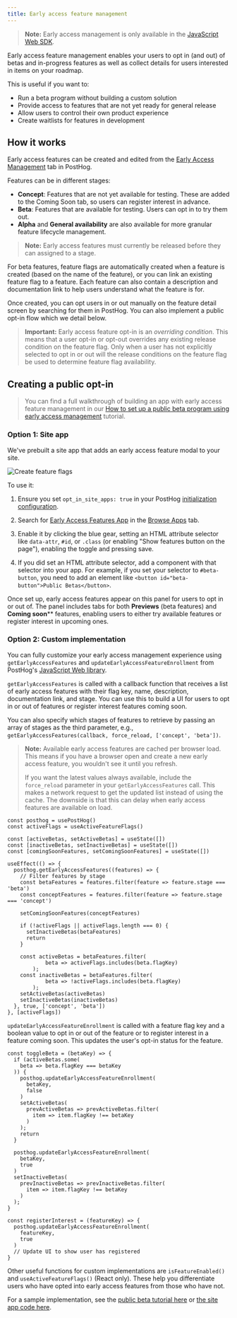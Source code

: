 ```yaml
---
title: Early access feature management
---
```



> **Note:** Early access management is only available in the [JavaScript Web SDK](/docs/libraries/js).

Early access feature management enables your users to opt in (and out) of betas and in-progress features as well as collect details for users interested in items on your roadmap.

This is useful if you want to:
- Run a beta program without building a custom solution
- Provide access to features that are not yet ready for general release
- Allow users to control their own product experience
- Create waitlists for features in development

## How it works

Early access features can be created and edited from the [Early Access Management](https://app.posthog.com/early_access_features) tab in PostHog.

Features can be in different stages:

- **Concept**: Features that are not yet available for testing. These are added to the Coming Soon tab, so users can register interest in advance.
- **Beta**: Features that are available for testing. Users can opt in to try them out.
- **Alpha** and **General availability** are also available for more granular feature lifecycle management.

> **Note:** Early access features must currently be released before they can assigned to a stage. 

For beta features, feature flags are automatically created when a feature is created (based on the name of the feature), or you can link an existing feature flag to a feature. Each feature can also contain a description and documentation link to help users understand what the feature is for.

<ProductScreenshot
    imageLight={CreateNewFeatureFlagLight} 
    imageDark={CreateNewFeatureFlagDark}
    alt="Create a feature flag" 
    classes="rounded"
/>

Once created, you can opt users in or out manually on the feature detail screen by searching for them in PostHog. You can also implement a public opt-in flow which we detail below.

> **Important:** Early access feature opt-in is an *overriding condition*. This means that a user opt-in or opt-out overrides any existing release condition on the feature flag. Only when a user has not explicitly selected to opt in or out will the release conditions on the feature flag be used to determine feature flag availability.

## Creating a public opt-in

> You can find a full walkthrough of building an app with early access feature management in our [How to set up a public beta program using early access management](/tutorials/public-beta-program) tutorial.

### Option 1: Site app

We've prebuilt a site app that adds an early access feature modal to your site. 

![Create feature flags](https://res.cloudinary.com/dmukukwp6/image/upload/v1710055416/posthog.com/contents/images/features/feature-flags/early-access-feature-demo.png)

To use it:

1. Ensure you set `opt_in_site_apps: true` in your PostHog [initialization configuration](/docs/libraries/js/config).

2. Search for [Early Access Features App](https://app.posthog.com/project/apps?name=Early%20Access) in the [Browse Apps](https://app.posthog.com/project/apps) tab.

3. Enable it by clicking the blue gear, setting an HTML attribute selector like `data-attr`, `#id`, or `.class` (or enabling "Show features button on the page"), enabling the toggle and pressing save.

<ProductScreenshot
    imageLight={SiteAppLight} 
    imageDark={SiteAppDark}
    alt="Setting up site app" 
    classes="rounded"
/>

4. If you did set an HTML attribute selector, add a component with that selector into your app. For example, if you set your selector to `#beta-button`, you need to add an element like `<button id="beta-button">Public Betas</button>`.

Once set up, early access features appear on this panel for users to opt in or out of. The panel includes tabs for both **Previews** (beta features) and **Coming soon**** features, enabling users to either try available features or register interest in upcoming ones.

### Option 2: Custom implementation

You can fully customize your early access management experience using `getEarlyAccessFeatures` and `updateEarlyAccessFeatureEnrollment` from PostHog's [JavaScript Web library](/docs/libraries/js/features#early-access-feature-management).

`getEarlyAccessFeatures` is called with a callback function that receives a list of early access features with their flag key, name, description, documentation link, and stage. You can use this to build a UI for users to opt in or out of features or register interest features coming soon.

You can also specify which stages of features to retrieve by passing an array of stages as the third parameter, e.g., `getEarlyAccessFeatures(callback, force_reload, ['concept', 'beta'])`.

> **Note:** Available early access features are cached per browser load. This means if you have a browser open and create a new early access feature, you wouldn't see it until you refresh. 
> 
> If you want the latest values always available, include the `force_reload` parameter in your `getEarlyAccessFeatures` call. This makes a network request to get the updated list instead of using the cache. The downside is that this can delay when early access features are available on load.

```react
const posthog = usePostHog()
const activeFlags = useActiveFeatureFlags()

const [activeBetas, setActiveBetas] = useState([])
const [inactiveBetas, setInactiveBetas] = useState([])
const [comingSoonFeatures, setComingSoonFeatures] = useState([])

useEffect(() => {
  posthog.getEarlyAccessFeatures((features) => {
    // Filter features by stage
    const betaFeatures = features.filter(feature => feature.stage === 'beta')
    const conceptFeatures = features.filter(feature => feature.stage === 'concept')
    
    setComingSoonFeatures(conceptFeatures)

    if (!activeFlags || activeFlags.length === 0) {
      setInactiveBetas(betaFeatures)
      return
    }

    const activeBetas = betaFeatures.filter(
			beta => activeFlags.includes(beta.flagKey)
		);
    const inactiveBetas = betaFeatures.filter(
			beta => !activeFlags.includes(beta.flagKey)
		);
    setActiveBetas(activeBetas)
    setInactiveBetas(inactiveBetas)
  }, true, ['concept', 'beta'])
}, [activeFlags])
```

`updateEarlyAccessFeatureEnrollment` is called with a feature flag key and a boolean value to opt in or out of the feature or to register interest in a feature coming soon. This updates the user's opt-in status for the feature.

```react
const toggleBeta = (betaKey) => {
  if (activeBetas.some(
    beta => beta.flagKey === betaKey
  )) {
    posthog.updateEarlyAccessFeatureEnrollment(
      betaKey, 
      false
    )
    setActiveBetas(
      prevActiveBetas => prevActiveBetas.filter(
        item => item.flagKey !== betaKey
      )
    );
    return
  }

  posthog.updateEarlyAccessFeatureEnrollment(
    betaKey,
    true
  )
  setInactiveBetas(
    prevInactiveBetas => prevInactiveBetas.filter(
      item => item.flagKey !== betaKey
    )
  );
}

const registerInterest = (featureKey) => {
  posthog.updateEarlyAccessFeatureEnrollment(
    featureKey,
    true
  )
  // Update UI to show user has registered
}
```

Other useful functions for custom implementations are `isFeatureEnabled()` and `useActiveFeatureFlags()` (React only). These help you differentiate users who have opted into early access features from those who have not.

For a sample implementation, see the [public beta tutorial here](/tutorials/public-beta-program#creating-a-beta-opt-in-page) or [the site app code here](https://github.com/PostHog/early-access-features-app/blob/main/site.ts).
